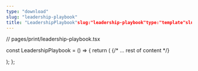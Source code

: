 ```yaml
---
type: "download"
slug: "leadership-playbook"
title: "LeadershipPlaybook"slug:"leadership-playbook"type:"template"slug:"leadership-playbook"type:"Download"title:"LeadershipPlaybook"date:2025-10-13author:"AbrahamofLondon"readTime:2minreadcategory:"Resources"
---
```


// pages/print/leadership-playbook.tsx

const LeadershipPlaybook = () => {
  return (
    <BrandFrame title="The Leadership Playbook" subtitle="A course curriculum to transform into a highly effective leader and catalyst for change." pageSize="A4" >
      {/* ... rest of content */}
      <div className="mt-12 text-center pt-6 border-t border-lightGrey/80">
        <EmbossedBrandMark src="/assets/images/abraham-logo.jpg" alt="Abraham of London Leadership Curriculum Seal" width={100} height={100} effect="emboss" className="inline-block" baseColor="transparent" />
      </div>
    </BrandFrame>
  );
};

